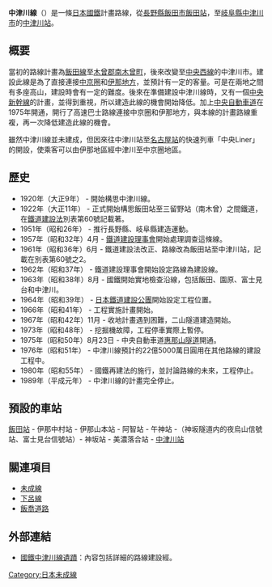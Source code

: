 '''中津川線'''（{{lang-ja|中津川線}}）是一條[[日本國鐵|日本國鐵]]計畫路線，從[[長野縣|長野縣]][[飯田市|飯田市]][[飯田站|飯田站]]，至[[岐阜縣|岐阜縣]][[中津川市|中津川市]]的[[中津川站|中津川站]]。

==概要==
當初的路線計畫為[[飯田線|飯田線]]至[[木曾郡|木曾郡]][[南木曾町|南木曾町]]，後來改變至[[中央本線|中央西線]]的中津川市。建設此線是為了直接連接[[中京圈|中京圈]]和[[伊那地方|伊那地方]]，並預計有一定的客量。可是在兩地之間有多座高山，建設時會有一定的難度。後來在準備建設中津川線時，又有一個[[中央新幹線|中央新幹線]]的計畫，並得到重視，所以建造此線的機會開始降低。加上[[中央自動車道|中央自動車道]]在1975年開通，開行了高速巴士路線連接中京圈和伊那地方，與本線的計畫路線重複，再一次降低建造此線的機會。

雖然中津川線並未建成，但因來往中津川站至[[名古屋站|名古屋站]]的快速列車「中央Liner」的開設，使乘客可以由伊那地區經中津川至中京圈地區。

== 歷史 ==
*1920年（大正9年） - 開始構思中津川線。
*1922年（大正11年） - 正式開始構思飯田站至三留野站（南木曾）之間鐵道，在[[鐵道建設法|鐵道建設法]]別表第60號記載著。
*1951年（昭和26年） - 推行長野縣、岐阜縣建造運動。
*1957年（昭和32年）4月 - [[鐵道建設理事會|鐵道建設理事會]]開始處理調查這條線。
*1961年（昭和36年）6月 - 鐵道建設法改正、路線改為飯田站至中津川站，記載在別表第60號之2。
*1962年（昭和37年） - 鐵道建設理事會開始設定路線為建設線。
*1963年（昭和38年）8月 - 國鐵開始實地檢查沿線，包括飯田、園原、富士見台和中津川。
*1964年（昭和39年） - [[日本鐵道建設公團|日本鐵道建設公團]]開始設定工程位置。
*1966年（昭和41年） - 工程實施計畫開始。
*1967年（昭和42年）11月 - 收地計畫遇到困難，二山隧道建造開始。
*1973年（昭和48年） - 挖掘機故障，工程停車實際上暫停。
*1975年（昭和50年）8月23日 - 中央自動車道[[惠那山隧道|惠那山隧道]]開通。
*1976年（昭和51年） - 中津川線預計的22億5000萬日圓用在其他路線的建設工程中。
*1980年（昭和55年） - 國鐵再建法的施行，並討論路線的未來，工程停止。
*1989年（平成元年） - 中津川線的計畫完全停止。
== 預設的車站 ==
[[飯田站|飯田站]] - 伊那中村站 - 伊那山本站 - 阿智站 - 午神站 -（神坂隧道内的夜烏山信號站、富士見台信號站）- 神坂站 - 美濃落合站 - [[中津川站|中津川站]]
== 關連項目 ==
*[[未成線|未成線]]
*[[下呂線|下呂線]]
*[[三遠南信自動車道|飯喬道路]]
== 外部連結 ==
*[http://www.geocities.co.jp/HiTeens/2808/kaltuseika/nakatu.htm 國鐵中津川線遺蹟]{{Wayback|url=http://www.geocities.co.jp/HiTeens/2808/kaltuseika/nakatu.htm |date=20130921045215 }}：內容包括詳細的路線建設經。

[[Category:日本未成線|Category:日本未成線]]